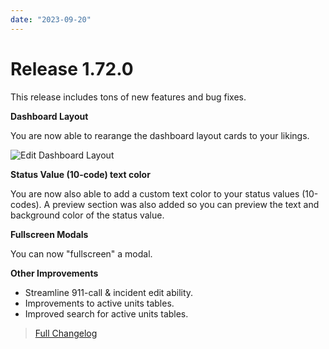 ```yaml
---
date: "2023-09-20"
---
```


# Release 1.72.0

This release includes tons of new features and bug fixes.

**Dashboard Layout**

You are now able to rearange the dashboard layout cards to your likings.

![Edit Dashboard Layout](https://media.discordapp.net/attachments/792479984454991872/1153005962043609152/image.png?width=1440&height=1029)

**Status Value (10-code) text color**

You are now also able to add a custom text color to your status values (10-codes).
A preview section was also added so you can preview the text and background color of the status value.

**Fullscreen Modals**

You can now "fullscreen" a modal.

**Other Improvements**

- Streamline 911-call & incident edit ability.
- Improvements to active units tables.
- Improved search for active units tables.

> [Full Changelog](https://github.com/SnailyCAD/snaily-cadv4/releases/tag/1.72.0)
